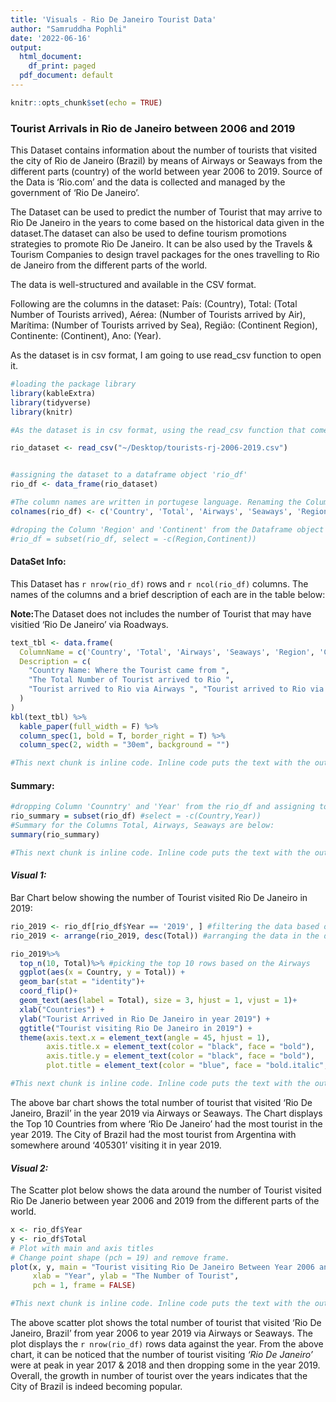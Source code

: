 ```yaml
---
title: 'Visuals - Rio De Janeiro Tourist Data'
author: "Samruddha Pophli"
date: '2022-06-16'
output:
  html_document:
    df_print: paged
  pdf_document: default
---
```


```r
knitr::opts_chunk$set(echo = TRUE)
```

### Tourist Arrivals in Rio de Janeiro between 2006 and 2019

This Dataset contains information about the number of tourists that visited the city of Rio de Janeiro (Brazil) by means of Airways or Seaways from the different parts (country) of the world between year 2006 to 2019. Source of the Data is 'Rio.com' and the data is collected and managed by the government of 'Rio De Janeiro'. 

The Dataset can be used to predict the number of Tourist that may arrive to Rio De Janeiro in the years to come based on the historical data given in the dataset.The dataset can also be used to define tourism promotions strategies to promote Rio De Janeiro. 
It can be also used by the Travels & Tourism Companies to design travel packages for the ones travelling to Rio de Janeiro from the different parts of the world. 

The data is well-structured and available in the CSV format. 

Following are the columns in the dataset: 
País: (Country),
Total: (Total Number of Tourists arrived),
Aérea: (Number of Tourists arrived by Air),
Marítima: (Number of Tourists arrived by Sea),
Região: (Continent Region),
Continente: (Continent),
Ano: (Year).

As the dataset is in csv format, I am going to use read_csv function to open it. 

```r

#loading the package library
library(kableExtra)
library(tidyverse)
library(knitr)
```

```r

#As the dataset is in csv format, using the read_csv function that comes from the tidyverse package to open the dataset in R. 

rio_dataset <- read_csv("~/Desktop/tourists-rj-2006-2019.csv")


#assigning the dataset to a dataframe object 'rio_df'
rio_df <- data_frame(rio_dataset)

```



```r

#The column names are written in portugese language. Renaming the Column Names to English using colnames function: 
colnames(rio_df) <- c('Country', 'Total', 'Airways', 'Seaways', 'Region', 'Continent', 'Year')

#droping the Column 'Region' and 'Continent' from the Dataframe object
#rio_df = subset(rio_df, select = -c(Region,Continent))
```

#### **DataSet Info:**
This Dataset has `r nrow(rio_df)` rows and `r ncol(rio_df)` columns. The names of the columns and a brief description of each are in the table below:

**Note:**The Dataset does not includes the number of Tourist that may have visitied 'Rio De Janeiro' via Roadways. 
```r

text_tbl <- data.frame(
  ColumnName = c('Country', 'Total', 'Airways', 'Seaways', 'Region', 'Continent', 'Year'),
  Description = c(
    "Country Name: Where the Tourist came from ",
    "The Total Number of Tourist arrived to Rio ", 
    "Tourist arrived to Rio via Airways ", "Tourist arrived to Rio via Seaways ", "Region from where the Tourist belonged", "Continent from where the Tourist belonged", "Year when the tourists arrived. "
  )
)
kbl(text_tbl) %>%
  kable_paper(full_width = F) %>%
  column_spec(1, bold = T, border_right = T) %>%
  column_spec(2, width = "30em", background = "")
```

```r
#This next chunk is inline code. Inline code puts the text with the output of the function in the document.
```

#### **Summary:** 
```r
#dropping Column 'Counntry' and 'Year' from the rio_df and assigning to new data frame object
rio_summary = subset(rio_df) #select = -c(Country,Year))
#Summary for the Columns Total, Airways, Seaways are below:
summary(rio_summary)
```
```r
#This next chunk is inline code. Inline code puts the text with the output of the function in the document.
```

#### _**Visual 1:**_ 
Bar Chart below showing the number of Tourist visited Rio De Janeiro in 2019: 
```r

rio_2019 <- rio_df[rio_df$Year == '2019', ] #filtering the data based on the year 2019
rio_2019 <- arrange(rio_2019, desc(Total)) #arranging the data in the descending order

rio_2019%>%
  top_n(10, Total)%>% #picking the top 10 rows based on the Airways
  ggplot(aes(x = Country, y = Total)) + 
  geom_bar(stat = "identity")+
  coord_flip()+
  geom_text(aes(label = Total), size = 3, hjust = 1, vjust = 1)+
  xlab("Countries") +
  ylab("Tourist Arrived in Rio De Janeiro in year 2019") + 
  ggtitle("Tourist visiting Rio De Janeiro in 2019") +
  theme(axis.text.x = element_text(angle = 45, hjust = 1),
        axis.title.x = element_text(color = "black", face = "bold"),
        axis.title.y = element_text(color = "black", face = "bold"),
        plot.title = element_text(color = "blue", face = "bold.italic", hjust = 0))
```

```r
#This next chunk is inline code. Inline code puts the text with the output of the function in the document.
```
The above bar chart shows the total number of tourist that visited 'Rio De Janeiro, Brazil' in the year 2019 via Airways or Seaways. The Chart displays the Top 10 Countries from where 'Rio De Janeiro' had the most tourist in the year 2019. The City of Brazil had the most tourist from Argentina with somewhere around '405301' visiting it in year 2019.  




#### _**Visual 2:**_ 
The Scatter plot below shows the data around the number of Tourist visited Rio De Janerio between year 2006 and 2019 from the different parts of the world. 

```r
x <- rio_df$Year
y <- rio_df$Total
# Plot with main and axis titles
# Change point shape (pch = 19) and remove frame.
plot(x, y, main = "Tourist visiting Rio De Janeiro Between Year 2006 and 2019",
     xlab = "Year", ylab = "The Number of Tourist",
     pch = 1, frame = FALSE)
```
```r
#This next chunk is inline code. Inline code puts the text with the output of the function in the document.
```
The above scatter plot shows the total number of tourist that visited 'Rio De Janeiro, Brazil' from year 2006 to year 2019 via Airways or Seaways. The plot displays the `r nrow(rio_df)` rows data against the year. From the above chart, it can be noticed that the number of tourist visiting *'Rio De Janeiro'* were at peak in year 2017 & 2018 and then dropping some in the year 2019. Overall, the growth in number of tourist over the years indicates that the City of Brazil is indeed becoming popular.